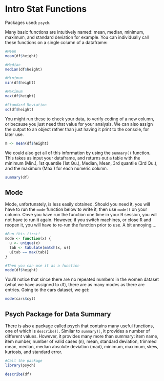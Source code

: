 # Intro Stat Functions {#introstat}
Packages used: `psych`.

Many basic functions are intuitively named: mean, median, minimum, maximum, and standard deviation for example.  You can individually call these functions on a single column of a dataframe:

```r
#Mean
mean(df$height)

#Median
median(df$height)

#Minimum
min(df$height)

#Maximum
max(df$height)

#Standard Deviation
sd(df$height)
```

You might run these to check your data, to verify coding of a new column, or because you just need that value for your analysis.  We can also assign the output to an object rather than just having it print to the console, for later use.

```r
m <- mean(df$height)
```

We could also get all of this information by using the `summary()` function.  This takes as input your dataframe, and returns out a table with the minimum (Min.), 1st quantile (1st Qu.), Median, Mean, 3rd quantile (3rd Qu.), and the maximum (Max.) for each numeric column.

```r
summary(df)
```

## Mode
Mode, unfortunately, is less easily obtained.  Should you need it, you will have to run the `mode` function below to write it, then use `mode()` on your column.  Onve you have run the function one time in your R session, you will not have to run it again.  However, if you switch machines, or close R and reopen it, you will have to re-run the function prior to use.  A bit annoying....  

```r
#Run this first!
mode <- function(x) {
  u <- unique(x)
  tab <- tabulate(match(x, u))
  u[tab == max(tab)]
}

#Then you can use it as a function
mode(df$height)
```

You'll notice that since there are no repeated numbers in the women dataset (what we have assigned to df), there are as many modes as there are entries.  Going to the cars dataset, we get:

```r
mode(cars$cyl)
```


## Psych Package for Data Summary
There is also a package called psych that contains many useful functions, one of which is `describe()`.  Similar to `summary()`, it provides a number of different values.  However, it provides many more than summary: item name, item number, number of valid cases (n), mean, standard deviation, trimmed mean, median, median absolute deviation (mad), minimum, maximum, skew, kurtosis, and standard error.  
```r
#Call the package
library(psych)  

describe(df)
```
